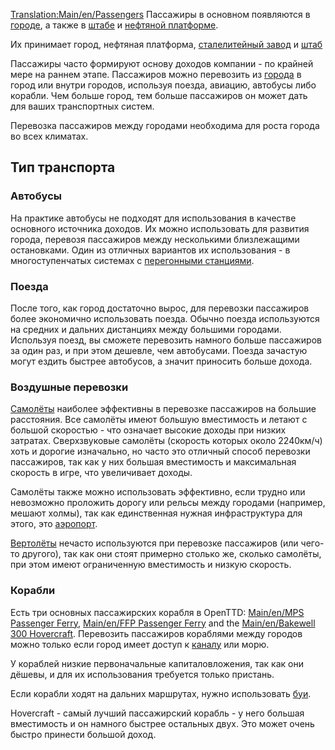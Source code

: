 [[Translation:Main/en/Passengers]]
{{ru/Груз|
|груз=Пассажиры
|изображение=Town.png
|производит=[[Main/ru/Город|Город]], [[Main/ru/Нефтяная платформа|Нефтяная платформа]], [[Main/ru/Штаб|Штаб]]
|принимает=[[Main/ru/Город|Город]], [[Main/ru/Нефтяная платформа|Нефтяная платформа]], [[Main/ru/Сталелитейный завод|Сталелитейный завод]], [[Main/ru/Штаб|Штаб]]
}}
Пассажиры в основном появляются в [[Main/ru/Город|городе]], а также в [[Main/ru/Штаб|штабе]] и [[Main/ru/Нефтяная платформа|нефтяной платформе]].

Их принимает город, нефтяная платформа, [[Main/ru/Сталелитейный завод|сталелитейный завод]] и [[Main/ru/Штаб|штаб]]

Пассажиры часто формируют основу доходов компании - по крайней мере на раннем этапе. Пассажиров можно перевозить из [[Main/ru/Город|города]] в город или внутри городов, используя поезда, авиацию, автобусы либо корабли. Чем больше город, тем больше пассажиров он может дать для ваших транспортных систем.

Перевозка пассажиров между городами необходима для роста города во всех климатах.

==Тип транспорта==

===Автобусы===
На практике автобусы не подходят для использования в качестве основного источника доходов. Их можно использовать для развития города, перевозя пассажиров между несколькими близлежащими остановками. Один из отличных вариантов их использования - в многоступенчатых системах с [[Main/ru/Перегонные станции|перегонными станциями]].

===Поезда===
После того, как город достаточно вырос, для перевозки пассажиров более экономично использовать поезда. Обычно поезда используются на средних и дальних дистанциях между большими городами. Используя поезд, вы сможете перевозить намного больше пассажиров за один раз, и при этом дешевле, чем автобусами.  Поезда зачастую могут ездить быстрее автобусов, а значит приносить больше дохода.

===Воздушные перевозки===
[[Main/ru/Авиация|Самолёты]] наиболее эффективны в перевозке пассажиров на большие расстояния. Все самолёты имеют большую вместимость и летают с большой скоростью - что означает высокие доходы при низких затратах. Сверхзвуковые самолёты (скорость которых около 2240км/ч) хоть и дорогие изначально, но часто это отличный способ перевозки пассажиров, так как у них большая вместимость и максимальная скорость в игре, что увеличивает доходы.

Самолёты также можно использовать эффективно, если трудно или невозможно проложить дорогу или рельсы между городами (например, мешают холмы), так как единственная нужная инфраструктура для этого, это [[Main/ru/Аэропорты|аэропорт]].

[[Main/ru/Авиация|Вертолёты]] нечасто используются при перевозке пассажиров (или чего-то другого), так как они стоят примерно столько же, сколько самолёты, при этом имеют ограниченную вместимость и низкую скорость.

===Корабли===
Есть три основных пассажирских корабля в OpenTTD: [[Main/en/MPS Passenger Ferry]], [[Main/en/FFP Passenger Ferry]] and the [[Main/en/Bakewell 300 Hovercraft]]. Перевозить пассажиров кораблями между городов можно только если город имеет доступ к [[Main/ru/Пристани|каналу]] или морю. 

У кораблей низкие первоначальные капиталовложения, так как они дёшевы, и для их использования требуется только пристань.

Если корабли ходят на дальних маршрутах, нужно использовать [[Main/ru/Пристани|буи]].

Hovercraft - самый лучший пассажирский корабль - у него большая вместимость и он намного быстрее остальных двух. Это может очень быстро принести большой доход.